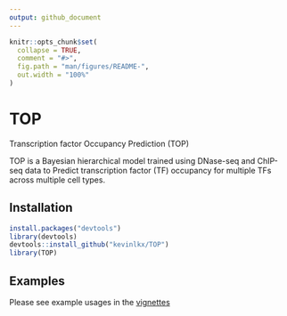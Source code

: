 ```yaml
---
output: github_document
---
```


<!-- README.md is generated from README.Rmd. Please edit that file -->

```r
knitr::opts_chunk$set(
  collapse = TRUE,
  comment = "#>",
  fig.path = "man/figures/README-",
  out.width = "100%"
)
```

# TOP
Transcription factor Occupancy Prediction (TOP)

<!-- badges: start -->
<!-- badges: end -->

TOP is a Bayesian hierarchical model trained using DNase-seq and ChIP-seq data to Predict transcription factor (TF) occupancy for multiple TFs across multiple cell types.
  
## Installation
```r
install.packages("devtools")
library(devtools)
devtools::install_github("kevinlkx/TOP")
library(TOP)
```

## Examples
Please see example usages in the [vignettes](../vignettes)
